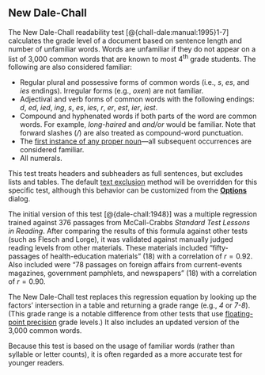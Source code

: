 ## New Dale-Chall\index{New Dale-Chall|(ii} {#sec-dale-chall-test}

The New Dale-Chall\index{Dale-Chall!zzzzz@\igobble|seealso{New Dale-Chall}} readability test [@{chall-dale:manual:1995}1-7] calculates the grade level of a document based on sentence length and number of unfamiliar words. Words are unfamiliar if they do not appear on a list of 3,000 common words that are known to most 4^th^ grade students. The following are also considered familiar:

- Regular plural and possessive forms of common words (i.e., *s*, *es*, and *ies* endings). Irregular forms (e.g., *oxen*) are not familiar.
- Adjectival and verb forms of common words with the following endings: *d*, *ed*, *ied*, *ing*, *s*, *es*, *ies*, *r*, *er*, *est*, *ier*, *iest*.
- Compound and hyphenated words if both parts of the word are common words. For example, *long-haired* and *and/or* would be familiar. Note that forward slashes (*/*) are also treated as compound-word punctuation.
- The [first instance of any proper noun](#sec-readability-test-options)—all subsequent occurrences are considered familiar.
- All numerals.\index{numerals!New Dale-Chall}

::: {.notesection data-latex=""}
This test treats headers and subheaders as full sentences, but excludes lists and tables.
[The default [text exclusion](#sec-options-text-exclusion) method\index{text exclusion!New Dale-Chall} will be overridden for this specific test, although this behavior can be customized from the [**Options**](#sec-readability-test-options) dialog.]{.content-hidden when-profile="reference"}
:::

The initial version of this test [@{dale-chall:1948}] was a multiple regression trained against 376 passages from McCall-Crabbs *Standard Test Lessons in Reading*. After comparing the results of this formula against other tests (such as Flesch and Lorge), it was validated against manually judged reading levels from other materials. These materials included “fifty-passages of health-education materials” (18) with a correlation of $r = 0.92$. Also included were “78 passages on foreign affairs from current-events magazines, government pamphlets, and newspapers” (18) with a correlation of $r = 0.90$.

The New Dale-Chall test replaces this regression equation by looking up the factors' intersection in a table and returning a grade range (e.g., *4* or *7-8*). (This grade range is a notable difference from other tests that use [floating-point precision](#sec-grade-level-results) grade levels.) It also includes an updated version of the 3,000 common words.

Because this test is based on the usage of familiar words (rather than syllable or letter counts), it is often regarded as a more accurate test for younger readers.

\index{New Dale-Chall|)}

\newpage
